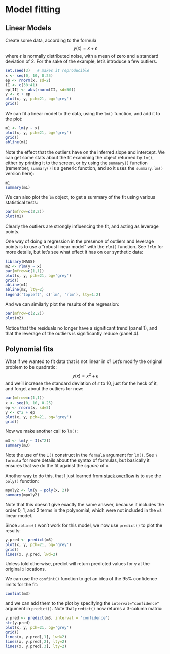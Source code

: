 # Model fitting

## Linear Models

Create some data, according to the formula
$$
y(x) = x + \epsilon
$$
where $\epsilon$ is normally distributed noise, with a mean of zero and a standard deviation of 2. For the sake of the example, let's introduce a few outliers.

```r
set.seed(3)   # makes it reproducible
x <- seq(0, 10, 0.25)
ep <- rnorm(x, sd=2)
II <- c(38:41)
ep[II] <- abs(rnorm(II, sd=50))
y <- x + ep
plot(x, y, pch=21, bg='grey')
grid()
```

We can fit a linear model to the data, using the `lm()` function, and add it to the plot:
```r
m1 <- lm(y ~ x)
plot(x, y, pch=21, bg='grey')
grid()
abline(m1)
```

Note the effect that the outliers have on the inferred slope and intercept. We can get some stats about the fit examining the object returned by `lm()`, either by printing it to the screen, or by using the `summary()` function (remember, `summary()` is a generic function, and so it uses the `summary.lm()` version here):
```r
m1
summary(m1)
```

We can also plot the `lm` object, to get a summary of the fit using various statistical tests:
```r
par(mfrow=c(2,2))
plot(m1)
```

Clearly the outliers are strongly influencing the fit, and acting as leverage points.

One way of doing a regression in the presence of outliers and leverage points is to use a "robust linear model" with the `rlm()` function. See `?rlm` for more details, but let's see what effect it has on our synthetic data:
```r
library(MASS)
m2 <- rlm(y ~ x)
par(mfrow=c(1,1))
plot(x, y, pch=21, bg='grey')
grid()
abline(m1)
abline(m2, lty=2)
legend('topleft', c('lm', 'rlm'), lty=1:2)
```

And we can similarly plot the results of the regression:
```r
par(mfrow=c(2,2))
plot(m2)
```
Notice that the residuals no longer have a significant trend (panel 1), and that the leverage of the outliers is significantly reduce (panel 4).


## Polynomial fits

What if we wanted to fit data that is not linear in x? Let's modify the original problem to be quadratic:
$$
y(x) = x^2 + \epsilon
$$
and we'll increase the standard deviation of $\epsilon$ to 10, just for the heck of it, and forget about the outliers for now:
```r
par(mfrow=c(1,1))
x <- seq(0, 10, 0.25)
ep <- rnorm(x, sd=5)
y <- x^2 + ep
plot(x, y, pch=21, bg='grey')
grid()
```

Now we make another call to `lm()`:
```r
m3 <- lm(y ~ I(x^2))
summary(m3)
```

Note the use of the `I()` construct in the `formula` argument for `lm()`. See `?formula` for more details about the syntax of formulas, but basically it ensures that we do the fit against the *square* of x.

Another way to do this, that I just learned from [stack overflow](http://stackoverflow.com/questions/3822535/fitting-polynomial-model-to-data-in-r) is to use the `poly()` function:
```r
mpoly2 <- lm(y ~ poly(x, 2))
summary(mpoly2)
```

Note that this doesn't give exactly the same answer, because it includes the order 0, 1, and 2 terms in the polynomial, which were not included in the `m3` linear model.

Since `abline()` won't work for this model, we now use `predict()` to plot the results:
```r
y.pred <- predict(m3)
plot(x, y, pch=21, bg='grey')
grid()
lines(x, y.pred, lwd=2)
```

Unless told otherwise, predict will return predicted values for `y` at the original `x` locations.

We can use the `confint()` function to get an idea of the 95% confidence limits for the fit:
```r
confint(m3)
```

and we can add them to the plot by specifying the `interval="confidence"` argument in `predict()`. Note that `predict()` now returns a 3-column matrix:
```r
y.pred <- predict(m3, interval = 'confidence')
str(y.pred)
plot(x, y, pch=21, bg='grey')
grid()
lines(x, y.pred[,1], lwd=2)
lines(x, y.pred[,2], lty=2)
lines(x, y.pred[,3], lty=2)
```










